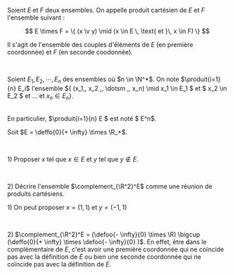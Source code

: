 
<Item type="definition" titre="produit cartésien" searchDesc="ensemble">

Soient $E$ et $F$ deux ensembles. On appelle produit cartésien de $E$ et $F$ l'ensemble suivant : 

$$
E \times F = \{ (x \v y) \mid   (x \in E \, \text{ et }\, x \in F) \}
$$

Il s'agit de l'ensemble des couples d'éléments de $E$ (en première coordonnée) et $F$ (en seconde coodonnée).

<br/>

Soient $E_1, \, E_2 , \, \dotsm ,\, E_n$ des ensembles où $n \in \N^*$. On note $\produit{i=1}{n} E_i$ l'ensemble $\{ (x_1,\, x_2 ,\, \dotsm ,\, x_n) \mid x_1 \in E_1 $ et $ x_2 \in E_2 $ et ... et $x_n \in E_n \}$.

<br/>
En particulier, $\produit{i=1}{n} E $ est noté $ E^n$.
</Item>


<Exercice titre="">

Soit $E = \deffo{0}{+ \infty} \times \R_+$. 

<br/>

1\) Proposer $x$ tel que $x \in E$ et $y$ tel que $y \notin E$.

<br/>

2\) Décrire l'ensemble $\complement_{\R^2}^E$ comme une réunion de produits cartésiens.
</Exercice>

<Hideable type="solution" titre="">

1\) On peut proposer $x = (1 ,\, 1)$ et $y = (-1 ,\, 1)$

<br/>

2\) $\complement_{\R^2}^E = (\defoo{- \infty}{0} \times \R) \bigcup (\deffo{0}{+ \infty} \times \defoo{- \infty}{0} )$. En effet, 
être dans le complémentaire de $E$, c'est avoir une première coordonnée qui ne coïncide pas avec la définition de $E$ ou bien une seconde 
coordonnée qui ne coïncide pas avec la définition de $E$.
</Hideable>
